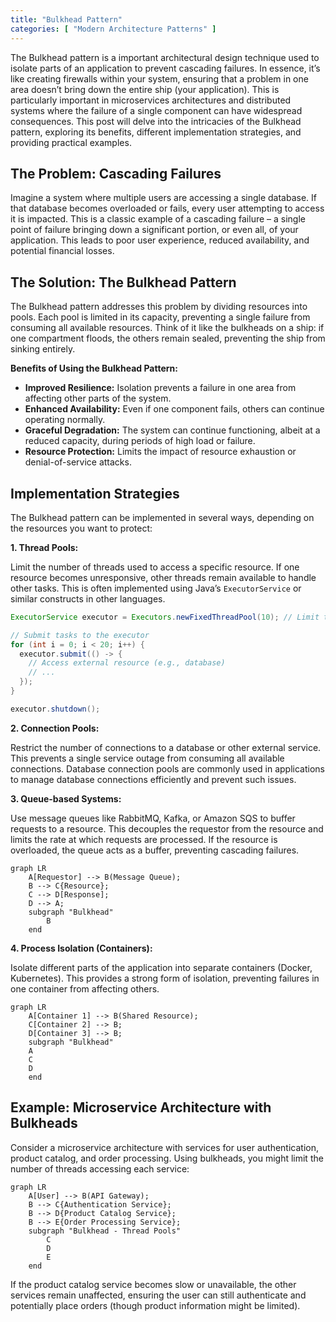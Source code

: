 ```yaml
---
title: "Bulkhead Pattern"
categories: [ "Modern Architecture Patterns" ]
---
```



The Bulkhead pattern is a important architectural design technique used to isolate parts of an application to prevent cascading failures.  In essence, it's like creating firewalls within your system, ensuring that a problem in one area doesn't bring down the entire ship (your application). This is particularly important in microservices architectures and distributed systems where the failure of a single component can have widespread consequences.  This post will delve into the intricacies of the Bulkhead pattern, exploring its benefits, different implementation strategies, and providing practical examples.

## The Problem: Cascading Failures

Imagine a system where multiple users are accessing a single database. If that database becomes overloaded or fails, every user attempting to access it is impacted.  This is a classic example of a cascading failure – a single point of failure bringing down a significant portion, or even all, of your application.  This leads to poor user experience, reduced availability, and potential financial losses.

## The Solution: The Bulkhead Pattern

The Bulkhead pattern addresses this problem by dividing resources into pools.  Each pool is limited in its capacity, preventing a single failure from consuming all available resources. Think of it like the bulkheads on a ship: if one compartment floods, the others remain sealed, preventing the ship from sinking entirely.

**Benefits of Using the Bulkhead Pattern:**

* **Improved Resilience:**  Isolation prevents a failure in one area from affecting other parts of the system.
* **Enhanced Availability:**  Even if one component fails, others can continue operating normally.
* **Graceful Degradation:**  The system can continue functioning, albeit at a reduced capacity, during periods of high load or failure.
* **Resource Protection:**  Limits the impact of resource exhaustion or denial-of-service attacks.

## Implementation Strategies

The Bulkhead pattern can be implemented in several ways, depending on the resources you want to protect:

**1. Thread Pools:**

Limit the number of threads used to access a specific resource.  If one resource becomes unresponsive, other threads remain available to handle other tasks.  This is often implemented using Java's `ExecutorService` or similar constructs in other languages.


```java
ExecutorService executor = Executors.newFixedThreadPool(10); // Limit to 10 threads

// Submit tasks to the executor
for (int i = 0; i < 20; i++) {
  executor.submit(() -> {
    // Access external resource (e.g., database)
    // ...
  });
}

executor.shutdown();
```

**2. Connection Pools:**

Restrict the number of connections to a database or other external service. This prevents a single service outage from consuming all available connections.  Database connection pools are commonly used in applications to manage database connections efficiently and prevent such issues.

**3. Queue-based Systems:**

Use message queues like RabbitMQ, Kafka, or Amazon SQS to buffer requests to a resource. This decouples the requestor from the resource and limits the rate at which requests are processed.  If the resource is overloaded, the queue acts as a buffer, preventing cascading failures.

```mermaid
graph LR
    A[Requestor] --> B(Message Queue);
    B --> C{Resource};
    C --> D[Response];
    D --> A;
    subgraph "Bulkhead"
        B
    end
```

**4. Process Isolation (Containers):**

Isolate different parts of the application into separate containers (Docker, Kubernetes).  This provides a strong form of isolation, preventing failures in one container from affecting others.

```mermaid
graph LR
    A[Container 1] --> B(Shared Resource);
    C[Container 2] --> B;
    D[Container 3] --> B;
    subgraph "Bulkhead"
    A
    C
    D
    end
```

## Example: Microservice Architecture with Bulkheads

Consider a microservice architecture with services for user authentication, product catalog, and order processing.  Using bulkheads, you might limit the number of threads accessing each service:

```mermaid
graph LR
    A[User] --> B(API Gateway);
    B --> C{Authentication Service};
    B --> D{Product Catalog Service};
    B --> E{Order Processing Service};
    subgraph "Bulkhead - Thread Pools"
        C
        D
        E
    end
```

If the product catalog service becomes slow or unavailable, the other services remain unaffected, ensuring the user can still authenticate and potentially place orders (though product information might be limited).




